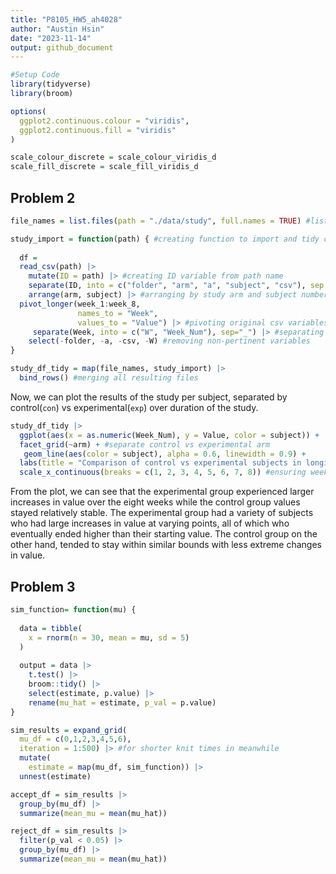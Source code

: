 ```yaml
---
title: "P8105_HW5_ah4028"
author: "Austin Hsin"
date: "2023-11-14"
output: github_document
---
```


```r
#Setup Code
library(tidyverse)
library(broom)

options(
  ggplot2.continuous.colour = "viridis",
  ggplot2.continuous.fill = "viridis"
)

scale_colour_discrete = scale_colour_viridis_d
scale_fill_discrete = scale_fill_viridis_d
```

## Problem 2

```r
file_names = list.files(path = "./data/study", full.names = TRUE) #list of all csv file names

study_import = function(path) { #creating function to import and tidy csv files
  
  df =
  read_csv(path) |>
    mutate(ID = path) |> #creating ID variable from path name
    separate(ID, into = c("folder", "arm", "a", "subject", "csv"), sep = c(13, 16, 17, 19)) |> #separating ID into relevant sections
    arrange(arm, subject) |> #arranging by study arm and subject number
  pivot_longer(week_1:week_8,
               names_to = "Week",
               values_to = "Value") |> #pivoting original csv variables into `Week` and `Value`
     separate(Week, into = c("W", "Week_Num"), sep="_") |> #separating `Week` to obtain week number
    select(-folder, -a, -csv, -W) #removing non-pertinent variables
}

study_df_tidy = map(file_names, study_import) |>
  bind_rows() #merging all resulting files
```

Now, we can plot the results of the study per subject, separated by control(`con`) vs experimental(`exp`) over duration of the study.

```r
study_df_tidy |> 
  ggplot(aes(x = as.numeric(Week_Num), y = Value, color = subject)) +
  facet_grid(~arm) + #separate control vs experimental arm
   geom_line(aes(color = subject), alpha = 0.6, linewidth = 0.9) +
  labs(title = "Comparison of control vs experimental subjects in longitudinal study", x = "Week") + #title and x axis label
  scale_x_continuous(breaks = c(1, 2, 3, 4, 5, 6, 7, 8)) #ensuring week 1 through 8
```

From the plot, we can see that the experimental group experienced larger increases in value over the eight weeks while the control group values stayed relatively stable. The experimental group had a variety of subjects who had large increases in value at varying points, all of which who eventually ended higher than their starting value. The control group on the other hand, tended to stay within similar bounds with less extreme changes in value.

## Problem 3

```r
sim_function= function(mu) {
  
  data = tibble(
    x = rnorm(n = 30, mean = mu, sd = 5)
  )
  
  output = data |> 
    t.test() |> 
    broom::tidy() |>
    select(estimate, p.value) |>
    rename(mu_hat = estimate, p_val = p.value)
}

sim_results = expand_grid(
  mu_df = c(0,1,2,3,4,5,6),
  iteration = 1:500) |> #for shorter knit times in meanwhile
  mutate(
    estimate = map(mu_df, sim_function)) |>
  unnest(estimate)
```

```r
accept_df = sim_results |>
  group_by(mu_df) |>
  summarize(mean_mu = mean(mu_hat))

reject_df = sim_results |>
  filter(p_val < 0.05) |>
  group_by(mu_df) |>
  summarize(mean_mu = mean(mu_hat))
```

